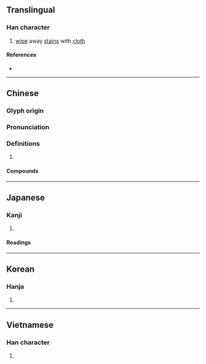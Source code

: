 {{character info/new}}
==Translingual==

===Han character===
{{Han char|rn=64|rad=手|as=06|sn=9|four=53040|canj=QIPM|ids=⿰扌式}}

# [[wipe]] away [[stain]]s with [[cloth]]

====References====
* {{Han ref|kx=0427.200|dkj=11989|dj=0776.170|hdz=31865.030|uh=62ED|ud=25325|bh=ABF8|bd=44024}}

----

==Chinese==
{{zh-forms}}

===Glyph origin===
{{Han etym}}

===Pronunciation===
{{zh-pron
|m=shì
|c=sik1
|h=pfs=chhu̍t
|mn=qz:siak/xm,zz:sek/chhit
|mn_note=siak/sek - literary; chhit - vernacular
|mc=y
|oc=y
|cat=
}}

===Definitions===
{{zh-hanzi}}

# {{rfdef|zh}}

====Compounds====
{{zh-der|傾耳拭目|拭目以俟|拭目|拂拭|拭目以待|擦拭|拭淚|拭目而待|洗拭|拭目而觀|抆拭|抹拭|拭目傾耳|拭目以觀|膏脣拭舌|舔拭|拭去}}

----

==Japanese==

===Kanji===
{{ja-kanji|grade=|rs=手06}}

# {{defn|lang=ja|sort=手06}}

====Readings====
{{ja-readings
|goon=しき
|kanon=しょく
|kun=ぬぐ-う, ふ-く
}}

----

==Korean==

===Hanja===
{{ko-hanja|hangeul=식|eumhun=|rv=sik|mr=sik|y=sik}}

# {{defn|lang=ko|sort=手06}}

----

==Vietnamese==

===Han character===
{{vi-hantu|rị|rs=手06}}

# {{defn|lang=vi|sort=手06}}